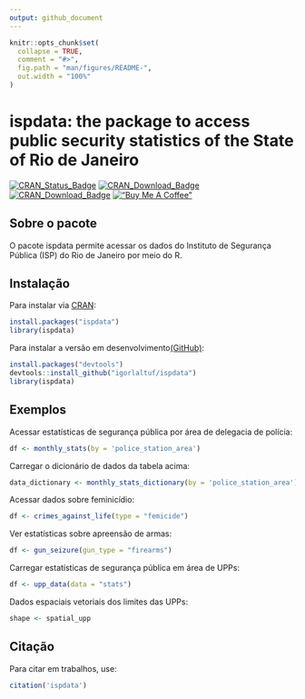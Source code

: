 ```yaml
---
output: github_document
---
```


<!-- README.md is generated from README.Rmd. Please edit that file -->

```r
knitr::opts_chunk$set(
  collapse = TRUE,
  comment = "#>",
  fig.path = "man/figures/README-",
  out.width = "100%"
)
```

# ispdata: the package to access public security statistics of the State of Rio de Janeiro

<!-- badges: start -->
[![CRAN_Status_Badge](http://www.r-pkg.org/badges/version/ispdata)](https://cran.r-project.org/package=ispdata) [![CRAN_Download_Badge](http://cranlogs.r-pkg.org/badges/ispdata)](https://CRAN.R-project.org/package=ispdata) [![CRAN_Download_Badge](http://cranlogs.r-pkg.org/badges/grand-total/ispdata)](https://CRAN.R-project.org/package=ispdata)
[!["Buy Me A Coffee"](https://www.buymeacoffee.com/assets/img/custom_images/orange_img.png)](https://www.buymeacoffee.com/igorlaltuf)
<!-- badges: end -->

## Sobre o pacote

O pacote ispdata permite acessar os dados do Instituto de Segurança Pública (ISP) do Rio de Janeiro por meio do R. 


## Instalação

Para instalar via [CRAN](https://CRAN.R-project.org/package=bndesr):

``` r
install.packages("ispdata")
library(ispdata)
```

Para instalar a versão em desenvolvimento[(GitHub)](https://github.com/igorlaltuf/ispdata):

``` r
install.packages("devtools")
devtools::install_github("igorlaltuf/ispdata")
library(ispdata)
```
## Exemplos

Acessar estatísticas de segurança pública por área de delegacia de polícia:

``` r
df <- monthly_stats(by = 'police_station_area') 
```

Carregar o dicionário de dados da tabela acima:

``` r
data_dictionary <- monthly_stats_dictionary(by = 'police_station_area')
```

Acessar dados sobre feminicídio:

``` r
df <- crimes_against_life(type = "femicide")
```

Ver estatísticas sobre apreensão de armas:

``` r
df <- gun_seizure(gun_type = "firearms")
```

Carregar estatísticas de segurança pública em área de UPPs:

``` r
df <- upp_data(data = "stats")
```

Dados espaciais vetoriais dos limites das UPPs:

``` r
shape <- spatial_upp
```

## Citação
Para citar em trabalhos, use:

```r
citation('ispdata')
```

